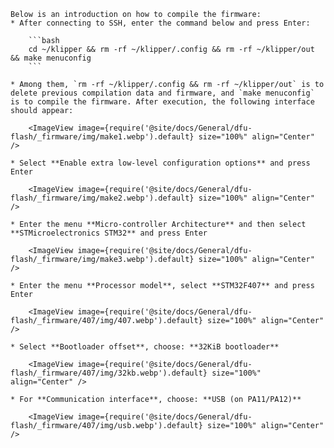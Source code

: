 

    Below is an introduction on how to compile the firmware:
    * After connecting to SSH, enter the command below and press Enter:

        ```bash
        cd ~/klipper && rm -rf ~/klipper/.config && rm -rf ~/klipper/out && make menuconfig
        ```

    * Among them, `rm -rf ~/klipper/.config && rm -rf ~/klipper/out` is to delete previous compilation data and firmware, and `make menuconfig` is to compile the firmware. After execution, the following interface should appear:

        <ImageView image={require('@site/docs/General/dfu-flash/_firmware/img/make1.webp').default} size="100%" align="Center" />

    * Select **Enable extra low-level configuration options** and press Enter

        <ImageView image={require('@site/docs/General/dfu-flash/_firmware/img/make2.webp').default} size="100%" align="Center" />

    * Enter the menu **Micro-controller Architecture** and then select **STMicroelectronics STM32** and press Enter

        <ImageView image={require('@site/docs/General/dfu-flash/_firmware/img/make3.webp').default} size="100%" align="Center" />

    * Enter the menu **Processor model**, select **STM32F407** and press Enter

        <ImageView image={require('@site/docs/General/dfu-flash/_firmware/407/img/407.webp').default} size="100%" align="Center" />

    * Select **Bootloader offset**, choose: **32KiB bootloader**

        <ImageView image={require('@site/docs/General/dfu-flash/_firmware/407/img/32kb.webp').default} size="100%" align="Center" />

    * For **Communication interface**, choose: **USB (on PA11/PA12)**

        <ImageView image={require('@site/docs/General/dfu-flash/_firmware/407/img/usb.webp').default} size="100%" align="Center" />